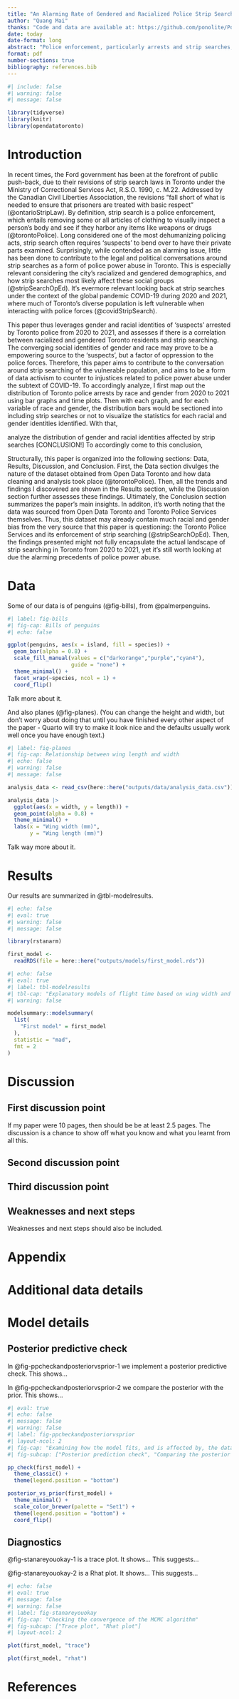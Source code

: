```yaml
---
title: "An Alarming Rate of Gendered and Racialized Police Strip Searches in the Toronto Municipal, 2020-2021"
author: "Quang Mai"
thanks: "Code and data are available at: https://github.com/ponolite/Police_Arrests_and_Strip_Searches/tree/main"
date: today
date-format: long
abstract: "Police enforcement, particularly arrests and strip searches, has been a topic of great contention during the COVID-19 pandemic. The question commonly raised was how certain demographics are more likely to undergo arrests and strip searches than others, and why has this skewed power dynamics been maintained for so long. Data then was gathered from Open Data Toronto to assess the correlation between strip searches and the racial and gender identities of arrested 'suspects' in the Toronto Municipal from 2020 to 2021. This analysis would enable us to rethink the modern form of policing, how it transpires in times of crisis and critically affects people of marginalized identities." WHAT WAS FOUND!!
format: pdf
number-sections: true
bibliography: references.bib
---
```



```r
#| include: false
#| warning: false
#| message: false

library(tidyverse)
library(knitr)
library(opendatatoronto)
```


# Introduction

In recent times, the Ford government has been at the forefront of public push-back, due to their revisions of strip search laws in Toronto under the Ministry of Correctional Services Act, R.S.O. 1990, c. M.22. Addressed by the Canadian Civil Liberties Association, the revisions "fall short of what is needed to ensure that prisoners are treated with basic respect" (@ontarioStripLaw). By definition, strip search is a police enforcement, which entails removing some or all articles of clothing to visually inspect a person's body and see if they harbor any items like weapons or drugs (@torontoPolice). Long considered one of the most dehumanizing policing acts, strip search often requires 'suspects' to bend over to have their private parts examined. Surprisingly, while contended as an alarming issue, little has been done to contribute to the legal and political conversations around strip searches as a form of police power abuse in Toronto. This is especially relevant considering the city's racialized and gendered demographics, and how strip searches most likely affect these social groups (@stripSearchOpEd). It's evermore relevant looking back at strip searches under the context of the global pandemic COVID-19 during 2020 and 2021, where much of Toronto's diverse population is left vulnerable when interacting with police forces (@covidStripSearch).

This paper thus leverages gender and racial identities of 'suspects' arrested by Toronto police from 2020 to 2021, and assesses if there is a correlation between racialized and gendered Toronto residents and strip searching. The converging social identities of gender and race may prove to be a empowering source to the 'suspects', but a factor of oppression to the police forces. Therefore, this paper aims to contribute to the conversation around strip searching of the vulnerable population, and aims to be a form of data activism to counter to injustices related to police power abuse under the subtext of COVID-19. To accordingly analyze, I first map out the distribution of Toronto police arrests by race and gender from 2020 to 2021 using bar graphs and time plots. Then with each graph, and for each variable of race and gender, the distribution bars would be sectioned into including strip searches or not to visualize the statistics for each racial and gender identities identified. With that,

analyze the distribution of gender and racial identities affected by strip searches [CONCLUSION!] To accordingly come to this conclusion, 

Structurally, this paper is organized into the following sections: Data, Results, Discussion, and Conclusion. First, the Data section divulges the nature of the dataset obtained from Open Data Toronto and how data cleaning and analysis took place (@torontoPolice). Then, all the trends and findings I discovered are shown in the Results section, while the Discussion section further assesses these findings. Ultimately, the Conclusion section summarizes the paper's main insights. In additon, it's worth noting that the data was sourced from Open Data Toronto and Toronto Police Services themselves. Thus, this dataset may already contain much racial and gender bias from the very source that this paper is questioning: the Toronto Police Services and its enforcement of strip searching (@stripSearchOpEd). Then, the findings presented might not fully encapsulate the actual landscape of strip searching in Toronto from 2020 to 2021, yet it's still worth looking at due the alarming precedents of police power abuse.


# Data {#sec-data}

Some of our data is of penguins (@fig-bills), from @palmerpenguins.

```r
#| label: fig-bills
#| fig-cap: Bills of penguins
#| echo: false

ggplot(penguins, aes(x = island, fill = species)) +
  geom_bar(alpha = 0.8) +
  scale_fill_manual(values = c("darkorange","purple","cyan4"),
                    guide = "none") +
  theme_minimal() +
  facet_wrap(~species, ncol = 1) +
  coord_flip()
```

Talk more about it.

And also planes (@fig-planes). (You can change the height and width, but don't worry about doing that until you have finished every other aspect of the paper - Quarto will try to make it look nice and the defaults usually work well once you have enough text.)

```r
#| label: fig-planes
#| fig-cap: Relationship between wing length and width
#| echo: false
#| warning: false
#| message: false

analysis_data <- read_csv(here::here("outputs/data/analysis_data.csv"))

analysis_data |> 
  ggplot(aes(x = width, y = length)) +
  geom_point(alpha = 0.8) +
  theme_minimal() +
  labs(x = "Wing width (mm)",
       y = "Wing length (mm)")
```

Talk way more about it. 


# Results

Our results are summarized in @tbl-modelresults.

```r
#| echo: false
#| eval: true
#| warning: false
#| message: false

library(rstanarm)

first_model <-
  readRDS(file = here::here("outputs/models/first_model.rds"))
```

```r
#| echo: false
#| eval: true
#| label: tbl-modelresults
#| tbl-cap: "Explanatory models of flight time based on wing width and wing length"
#| warning: false

modelsummary::modelsummary(
  list(
    "First model" = first_model
  ),
  statistic = "mad",
  fmt = 2
)
```




# Discussion

## First discussion point {#sec-first-point}

If my paper were 10 pages, then should be be at least 2.5 pages. The discussion is a chance to show off what you know and what you learnt from all this. 

## Second discussion point

## Third discussion point

## Weaknesses and next steps

Weaknesses and next steps should also be included.

\newpage

\appendix

# Appendix {-}


# Additional data details

# Model details {#sec-model-details}

## Posterior predictive check

In @fig-ppcheckandposteriorvsprior-1 we implement a posterior predictive check. This shows...

In @fig-ppcheckandposteriorvsprior-2 we compare the posterior with the prior. This shows... 

```r
#| eval: true
#| echo: false
#| message: false
#| warning: false
#| label: fig-ppcheckandposteriorvsprior
#| layout-ncol: 2
#| fig-cap: "Examining how the model fits, and is affected by, the data"
#| fig-subcap: ["Posterior prediction check", "Comparing the posterior with the prior"]

pp_check(first_model) +
  theme_classic() +
  theme(legend.position = "bottom")

posterior_vs_prior(first_model) +
  theme_minimal() +
  scale_color_brewer(palette = "Set1") +
  theme(legend.position = "bottom") +
  coord_flip()
```

## Diagnostics

@fig-stanareyouokay-1 is a trace plot. It shows... This suggests...

@fig-stanareyouokay-2 is a Rhat plot. It shows... This suggests...

```r
#| echo: false
#| eval: true
#| message: false
#| warning: false
#| label: fig-stanareyouokay
#| fig-cap: "Checking the convergence of the MCMC algorithm"
#| fig-subcap: ["Trace plot", "Rhat plot"]
#| layout-ncol: 2

plot(first_model, "trace")

plot(first_model, "rhat")
```



\newpage


# References


